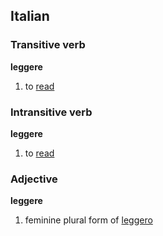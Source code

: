 ==Italian==
===Transitive verb===
'''leggere'''

#to [[read]]

===Intransitive verb===
'''leggere'''

#to [[read]]

===Adjective===
'''leggere'''

#feminine plural form of [[leggero]]